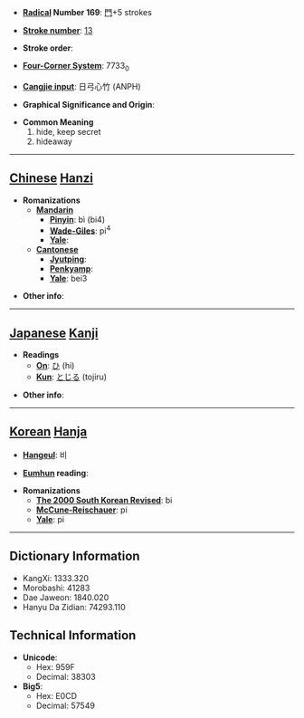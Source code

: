 * '''[[Wiktionary:Chinese radical index| Radical]] Number 169''': [[Wiktionary:Chinese radical index 門|門]]+5 strokes

* '''[[Wiktionary:Chinese total strokes index|Stroke number]]''': [[Wiktionary:Chinese total strokes index 13|13]]

* '''Stroke order''': 

* '''[[Wiktionary:Chinese four corner index|Four-Corner System]]''': 7733<sub>0</sub>

* '''[[Wiktionary:Chinese Cangjie index|Cangjie input]]''': 日弓心竹 (ANPH)

* '''Graphical Significance and Origin''': 

* '''Common Meaning'''
*#hide, keep secret
*# hideaway


----

== [[Chinese]] [[Hanzi]] ==

* '''Romanizations'''
** '''[[Mandarin]]'''
*** '''[[Pinyin]]''': bì (bi4)
*** '''[[Wade-Giles]]''': pi<sup>4</sup>
*** '''[[Yale]]''': 
** '''[[Cantonese]]'''
*** '''[[Jyutping]]''':
*** '''[[Penkyamp]]''': 
*** '''[[Yale]]''': bei3

* '''Other info''': 

----

== [[Japanese]] [[Kanji]] ==

* '''Readings'''
** '''[[On]]''': [[ひ]] (hi)
** '''[[Kun]]''': [[とじる]] (tojiru)

* '''Other info''':  

----

== [[Korean]] [[Hanja]] ==

* '''[[Hangeul]]''': 비

* '''[[Eumhun]] reading''': 

* '''Romanizations'''
** '''[[The 2000 South Korean Revised Romanization|The 2000 South Korean Revised]]''': bi
** '''[[McCune-Reischauer]]''': pi
** '''[[Yale]]''': pi

----

== Dictionary Information ==

* KangXi: 1333.320
* Morobashi: 41283
* Dae Jaweon: 1840.020
* Hanyu Da Zidian: 74293.110

== Technical Information ==

* '''Unicode''':
** Hex: 959F
** Decimal: 38303
* '''Big5''':
** Hex: E0CD
** Decimal: 57549